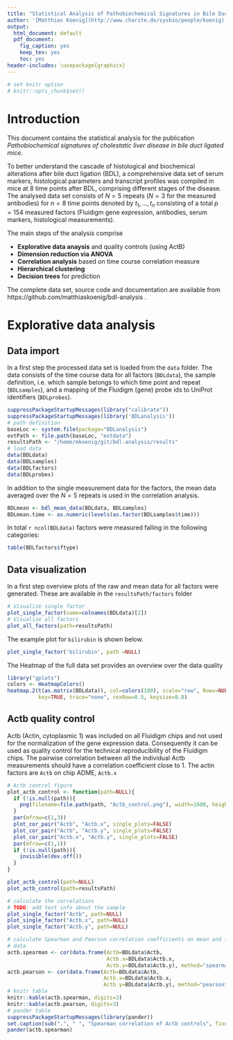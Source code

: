```yaml
---
title: "Statistical Analysis of Pathobiochemical Signatures in Bile Duct Ligated Mice"
author: '[Matthias Koenig](http://www.charite.de/sysbio/people/koenig) (`r Sys.Date()`)'
output:
  html_document: default
  pdf_document:
    fig_caption: yes
    keep_tex: yes
    toc: yes
header-includes: \usepackage{graphicx}
---
```

<!--
%\VignetteEngine{knitr}
%\VignetteIndexEntry{BDL raw data processing}
-->
```r
# set knitr option
# knitr::opts_chunk$set()
```


# Introduction

This document contains the statistical analysis for the publication *Pathobiochemical signatures of cholestatic liver disease in bile duct ligated mice*.

To better understand the cascade of histological and biochemical alterations after bile duct ligation (BDL), a comprehensive data set of serum markers, histological parameters and transcript profiles was compiled in mice at 8 time points after BDL, comprising different stages of the disease. 
The analysed data set consists of $N=5$ repeats ($N=3$ for the measured antibodies) for $n=8$ time points denoted by $t_1,..., t_n$ consisting of a total $p=154$ measured factors (Fluidigm gene expression, antibodies, serum markers, histological measurements).


The main steps of the analysis comprise

* **Explorative data anaysis** and quality controls (using ActB)
* **Dimension reduction via ANOVA**
* **Correlation analysis** based on time course correlation measure
* **Hierarchical clustering** 
* **Decision trees** for prediction

The complete data set, source code and documentation are available from  
https://github.com/matthiaskoenig/bdl-analysis .

# Explorative data analysis
## Data import
In a first step the processed data set is loaded from the `data` folder. The data consists of the time course data for all factors (`BDLdata`), the sample definition, i.e. which sample belongs to which time point and repeat (`BDLsamples`), and a mapping of the Fluidigm (gene) probe ids to UniProt identifiers (`BDLprobes`). 

```r
suppressPackageStartupMessages(library("calibrate"))
suppressPackageStartupMessages(library('BDLanalysis'))
# path definition
baseLoc <- system.file(package="BDLanalysis")
extPath <- file.path(baseLoc, "extdata")
resultsPath <- "/home/mkoenig/git/bdl-analysis/results"
# load data
data(BDLdata)
data(BDLsamples)
data(BDLfactors)
data(BDLprobes)
```

In addition to the single measurement data for the factors, the mean data averaged over the $N=5$ repeats is used in the correlation analysis.
```r
BDLmean <- bdl_mean_data(BDLdata, BDLsamples)
BDLmean.time <- as.numeric(levels(as.factor(BDLsamples$time)))
```

In total `r ncol(BDLdata)` factors were measured falling in the following categories:
```r
table(BDLfactors$ftype)
```

## Data visualization
In a first step overview plots of the raw and mean data for all factors were generated. These are available in the `resultsPath/factors` folder
```r
# Visualize single factor
plot_single_factor(name=colnames(BDLdata)[2])
# Visualize all factors
plot_all_factors(path=resultsPath)
```

The example plot for `bilirubin` is shown below. 
``` r
plot_single_factor('bilirubin', path =NULL)
```

The Heatmap of the full data set provides an overview over the data quality
```r
library("gplots")
colors <- HeatmapColors() 
heatmap.2(t(as.matrix(BDLdata)), col=colors(100), scale="row", Rowv=NULL, Colv=NULL,
          key=TRUE, trace="none", cexRow=0.5, keysize=0.8)
```


## Actb quality control
Actb (Actin, cytoplasmic 1) was included on all Fluidigm chips and not used for the normalization of the gene expression data. Consequently it can be used as quality control for the technical reproducibility of the Fluidigm chips. The pairwise correlation between all the individual Actb measurements should have a correlation coefficient close to 1. The actin factors are `Actb` on chip ADME, `Actb.x` 
```r
# Actb control figure
plot_actb_control <- function(path=NULL){
  if (!is.null(path)){
    png(filename=file.path(path, "Actb_control.png"), width=1600, height=400, res=200)  
  }
  par(mfrow=c(1,3))
  plot_cor_pair("Actb", "Actb.x", single_plots=FALSE)
  plot_cor_pair("Actb", "Actb.y", single_plots=FALSE)
  plot_cor_pair("Actb.x", "Actb.y", single_plots=FALSE)
  par(mfrow=c(1,1))
  if (!is.null(path)){
    invisible(dev.off())
  }
}

plot_actb_control(path=NULL)
plot_actb_control(path=resultsPath)

# calculate the correlations
# TODO: add text info about the sample
plot_single_factor("Actb", path=NULL)
plot_single_factor("Actb.x", path=NULL)
plot_single_factor("Actb.y", path=NULL)

# calculate Spearman and Pearson correlation coefficients on mean and individual
# data
actb.spearman <- cor(data.frame(Actb=BDLdata$Actb, 
                                Actb.x=BDLdata$Actb.x, 
                                Actb.y=BDLdata$Actb.y), method="spearman")
actb.pearson <- cor(data.frame(Actb=BDLdata$Actb, 
                               Actb.x=BDLdata$Actb.x, 
                               Actb.y=BDLdata$Actb.y), method="pearson")
# knitr table
knitr::kable(actb.spearman, digits=3)
knitr::kable(actb.pearson, digits=3)
# pander table
suppressPackageStartupMessages(library(pander))
set.caption(sub(".", " ", "Spearman correlation of Actb controls", fixed = TRUE))
pander(actb.spearman)
```


